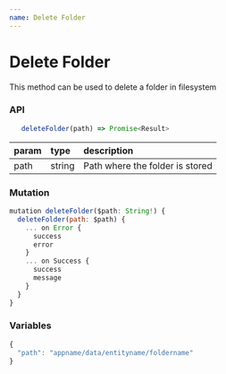 ```yaml
---
name: Delete Folder
---
```


# Delete Folder

This method can be used to delete a folder in filesystem

### API

```js
   deleteFolder(path) => Promise<Result>
```

| param | type   | description                     |
| :---- | :----- | :------------------------------ |
| path  | string | Path where the folder is stored |

### Mutation

```js
mutation deleteFolder($path: String!) {
  deleteFolder(path: $path) {
    ... on Error {
      success
      error
    }
    ... on Success {
      success
      message
    }
  }
}
```

### Variables

```js
{
  "path": "appname/data/entityname/foldername"
}
```
